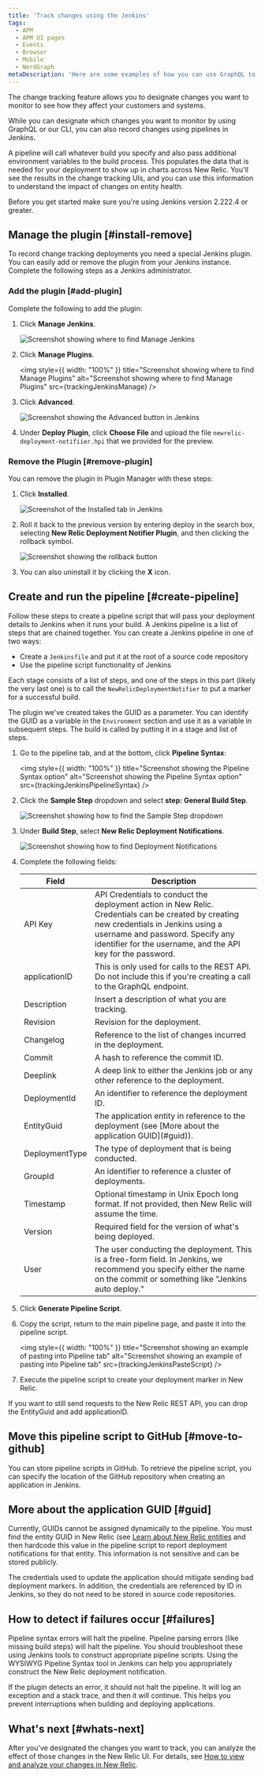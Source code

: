 ```yaml
---
title: 'Track changes using the Jenkins'
tags:
  - APM
  - APM UI pages
  - Events
  - Browser
  - Mobile
  - NerdGraph
metaDescription: 'Here are some examples of how you can use GraphQL to designate which changes to track.'
---
```












The change tracking feature allows you to designate changes you want to monitor to see how they affect your customers and systems.

While you can designate which changes you want to monitor by using GraphQL or our CLI, you can also record changes using pipelines in Jenkins.

A pipeline will call whatever build you specify and also pass additional environment variables to the build process. This populates the data that is needed for your deployment to show up in charts across New Relic. You'll see the results in the change tracking UIs, and you can use this information to understand the impact of changes on entity health.

Before you get started make sure you're using Jenkins version 2.222.4 or greater.


## Manage the plugin [#install-remove]

To record change tracking deployments you need a special Jenkins plugin. You can easily add or remove the plugin from your Jenkins instance. Complete the following steps as a Jenkins administrator.

### Add the plugin [#add-plugin]

Complete the following to add the plugin:

1. Click **Manage Jenkins**.

    <img
      title="Screenshot showing where to find Manage Jenkins"
      alt="Screenshot showing where to find Manage Jenkins"
      src={trackingJenkinsHomePage}
    />
2. Click **Manage Plugins**.

    <img
      style={{ width: "100%" }}
      title="Screenshot showing where to find Manage Plugins"
      alt="Screenshot showing where to find Manage Plugins"
      src={trackingJenkinsManage}
    />
3. Click **Advanced**.

    <img
      title="Screenshot showing the Advanced button in Jenkins"
      alt="Screenshot showing the Advanced button in Jenkins"
      src={trackingJenkinsAdvanced}
    />
4. Under **Deploy Plugin**, click **Choose File** and upload the file `newrelic-deployment-notifiier.hpi` that we provided for the preview.

### Remove the Plugin [#remove-plugin]

You can remove the plugin in Plugin Manager with these steps:

1. Click **Installed**.

    <img
      title="Screenshot of the Installed tab in Jenkins"
      alt="Screenshot of the Installed tab in Jenkins"
      src={trackingJenkinsInstalledTab}
    />
2. Roll it back to the previous version by entering deploy in the search box, selecting **New Relic Deployment Notifier Plugin**, and then clicking the rollback symbol.

    <img
      title="Screenshot showing the rollback button"
      alt="Screenshot showing the rollback button"
      src={trackingJenkinsRollback}
    />
3. You can also uninstall it by clicking the **X** icon.

## Create and run the pipeline [#create-pipeline]

Follow these steps to create a pipeline script that will pass your deployment details to Jenkins when it runs your build. A Jenkins pipeline is a list of steps that are chained together. You can create a Jenkins pipeline in one of two ways:

* Create a `Jenkinsfile` and put it at the root of a source code repository
* Use the pipeline script functionality of Jenkins

Each stage consists of a list of steps, and one of the steps in this part (likely the very last one) is to call the `NewRelicDeploymentNotifier` to put a marker for a successful build.

The plugin we've created takes the GUID as a parameter. You can identify the GUID as a variable in the `Environment` section and use it as a variable in subsequent steps. The build is called by putting it in a stage and list of steps.

1. Go to the pipeline tab, and at the bottom, click **Pipeline Syntax**:

    <img
      style={{ width: "100%" }}
      title="Screenshot showing the Pipeline Syntax option"
      alt="Screenshot showing the Pipeline Syntax option"
      src={trackingJenkinsPipelineSyntax}
    />
2. Click the **Sample Step** dropdown and select **step: General Build Step**.

    <img
      title="Screenshot showing how to find the Sample Step dropdown"
      alt="Screenshot showing how to find the Sample Step dropdown"
      src={trackingJenkinsSampleStep}
    />
3. Under **Build Step**, select **New Relic Deployment Notifications**.

    <img
      title="Screenshot showing how to find Deployment Notifications"
      alt="Screenshot showing how to find Deployment Notifications"
      src={trackingJenkinsDeployNotification}
    />
4. Complete the following fields:

    <table>
      <thead>
        <tr>
          <th style={{ width: "200px" }}>
            Field
          </th>
          <th>
            Description
          </th>
        </tr>
      </thead>
        <tbody>
        <tr>
          <td>
            API Key
          </td>
          <td>
            API Credentials to conduct the deployment action in New Relic. Credentials can be created by creating new credentials in Jenkins using a username and password. Specify any identifier for the username, and the API key for the password.
          </td>
        </tr>
        <tr>
          <td>
            applicationID
          </td>
          <td>
            This is only used for calls to the REST API. Do not include this if you're creating a call to the GraphQL endpoint.
          </td>
        </tr>
        <tr>
          <td>
            Description
          </td>
          <td>
            Insert a description of what you are tracking.
          </td>
        </tr>
        <tr>
          <td>
            Revision
          </td>
          <td>
            Revision for the deployment.
          </td>
        </tr>
        <tr>
          <td>
            Changelog
          </td>
          <td>
            Reference to the list of changes incurred in the deployment.
          </td>
        </tr>
        <tr>
          <td>
            Commit
          </td>
          <td>
            A hash to reference the commit ID.
          </td>
        </tr>
        <tr>
          <td>
            Deeplink
          </td>
          <td>
            A deep link to either the Jenkins job or any other reference to the deployment.
          </td>
        </tr>
        <tr>
          <td>
            DeploymentId
          </td>
          <td>
            An identifier to reference the deployment ID.
          </td>
        </tr>
        <tr>
          <td>
            EntityGuid
          </td>
          <td>
            The application entity in reference to the deployment (see [More about the application GUID](#guid)).
          </td>
        </tr>
        <tr>
          <td>
            DeploymentType
          </td>
          <td>
            The type of deployment that is being conducted.
          </td>
        </tr>
        <tr>
          <td>
            GroupId
          </td>
          <td>
            An identifier to reference a cluster of deployments.
          </td>
        </tr>
        <tr>
          <td>
            Timestamp
          </td>
          <td>
            Optional timestamp in Unix Epoch long format. If not provided, then New Relic will assume the time.
          </td>
        </tr>
        <tr>
          <td>
            Version
          </td>
          <td>
            Required field for the version of what's being deployed.
          </td>
        </tr>
        <tr>
          <td>
            User
          </td>
          <td>
            The user conducting the deployment. This is a free-form field. In Jenkins, we recommend you specify either the name on the commit or something like "Jenkins auto deploy."
          </td>
        </tr>
      </tbody>
    </table>
5. Click **Generate Pipeline Script**.
6. Copy the script, return to the main pipeline page, and paste it into the pipeline script.

    <img
      style={{ width: "100%" }}
      title="Screenshot showing an example of pasting into Pipeline tab"
      alt="Screenshot showing an example of pasting into Pipeline tab"
      src={trackingJenkinsPasteScript}
    />
7. Execute the pipeline script to create your deployment marker in New Relic.

<Callout variant="tip">
If you want to still send requests to the New Relic REST API, you can drop the EntityGuid and add applicationID.
</Callout>

## Move this pipeline script to GitHub [#move-to-github]

You can store pipeline scripts in GitHub. To retrieve the pipeline script, you can specify the location of the GitHub repository when creating an application in Jenkins.

## More about the application GUID [#guid]

Currently, GUIDs cannot be assigned dynamically to the pipeline. You must find the entity GUID in New Relic (see [Learn about New Relic entities](https://docs.newrelic.com/docs/new-relic-solutions/new-relic-one/core-concepts/what-entity-new-relic/#find) and then hardcode this value in the pipeline script to report deployment notifications for that entity. This information is not sensitive and can be stored publicly.

The credentials used to update the application should mitigate sending bad deployment markers. In addition, the credentials are referenced by ID in Jenkins, so they do not need to be stored in source code repositories.

## How to detect if failures occur [#failures]

Pipeline syntax errors will halt the pipeline. Pipeline parsing errors (like missing build steps) will halt the pipeline. You should troubleshoot these using Jenkins tools to construct appropriate pipeline scripts. Using the WYSIWYG Pipeline Syntax tool in Jenkins can help you appropriately construct the New Relic deployment notification.

If the plugin detects an error, it should not halt the pipeline. It will log an exception and a stack trace, and then it will continue. This helps you prevent interruptions when building and deploying applications.

## What's next [#whats-next]

After you've designated the changes you want to track, you can analyze the effect of those changes in the New Relic UI. For details, see [How to view and analyze your changes in New Relic](/docs/change-tracking/change-tracking-view-analyze).